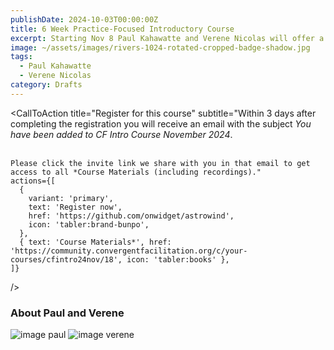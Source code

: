 ```yaml
---
publishDate: 2024-10-03T00:00:00Z
title: 6 Week Practice-Focused Introductory Course
excerpt: Starting Nov 8 Paul Kahawatte and Verene Nicolas will offer a practice-focused online introductory course to Convergent Facilitation, leaning on recordings from a previous course for the delivery of the theoretical aspects paired with live Q&A and guided practice exercises.
image: ~/assets/images/rivers-1024-rotated-cropped-badge-shadow.jpg
tags:
  - Paul Kahawatte
  - Verene Nicolas
category: Drafts
---
```



<CallToAction
    title="Register for this course"
    subtitle="Within 3 days after completing the registration you will receive an email with the subject <i>You have been added to CF Intro Course November 2024</i>. <br><br>
    
    Please click the invite link we share with you in that email to get access to all *Course Materials (including recordings)."
    actions={[
      {
        variant: 'primary',
        text: 'Register now',
        href: 'https://github.com/onwidget/astrowind',
        icon: 'tabler:brand-bunpo',
      },
      { text: 'Course Materials*', href: 'https://community.convergentfacilitation.org/c/your-courses/cfintro24nov/18', icon: 'tabler:books' },
    ]}
  />
  
### About Paul and Verene
![image paul](~/assets/images/paul_kahawatte.jpg)
![image verene](~/assets/images/verene_nicolas.jpg)
